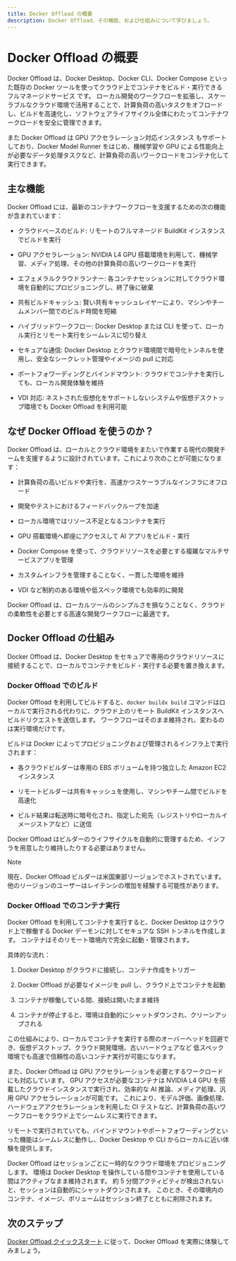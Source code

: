 ```yaml
---
title: Docker Offload の概要
description: Docker Offload、その機能、および仕組みについて学びましょう。
---
```


# Docker Offload の概要

Docker Offload は、Docker Desktop、Docker CLI、Docker Compose といった既存の Docker ツールを使ってクラウド上でコンテナをビルド・実行できる フルマネージドサービス です。
ローカル開発のワークフローを拡張し、スケーラブルなクラウド環境で活用することで、計算負荷の高いタスクをオフロードし、ビルドを高速化し、ソフトウェアライフサイクル全体にわたってコンテナワークロードを安全に管理できます。

また Docker Offload は GPU アクセラレーション対応インスタンス もサポートしており、Docker Model Runner をはじめ、機械学習や GPU による性能向上が必要なデータ処理タスクなど、計算負荷の高いワークロードをコンテナ化して実行できます。

## 主な機能

Docker Offload には、最新のコンテナワークフローを支援するための次の機能が含まれています：

- クラウドベースのビルド: リモートのフルマネージド BuildKit インスタンスでビルドを実行

- GPU アクセラレーション: NVIDIA L4 GPU 搭載環境を利用して、機械学習、メディア処理、その他の計算負荷の高いワークロードを実行

- エフェメラルクラウドランナー: 各コンテナセッションに対してクラウド環境を自動的にプロビジョニングし、終了後に破棄

- 共有ビルドキャッシュ: 賢い共有キャッシュレイヤーにより、マシンやチームメンバー間でのビルド時間を短縮

- ハイブリッドワークフロー: Docker Desktop または CLI を使って、ローカル実行とリモート実行をシームレスに切り替え

- セキュアな通信: Docker Desktop とクラウド環境間で暗号化トンネルを使用し、安全なシークレット管理やイメージの pull に対応

- ポートフォワーディングとバインドマウント: クラウドでコンテナを実行しても、ローカル開発体験を維持

- VDI 対応: ネストされた仮想化をサポートしないシステムや仮想デスクトップ環境でも Docker Offload を利用可能

## なぜ Docker Offload を使うのか？

Docker Offload は、ローカルとクラウド環境をまたいで作業する現代の開発チームを支援するように設計されています。これにより次のことが可能になります：

- 計算負荷の高いビルドや実行を、高速かつスケーラブルなインフラにオフロード

- 開発やテストにおけるフィードバックループを加速

- ローカル環境ではリソース不足となるコンテナを実行

- GPU 搭載環境へ即座にアクセスして AI アプリをビルド・実行

- Docker Compose を使って、クラウドリソースを必要とする複雑なマルチサービスアプリを管理

- カスタムインフラを管理することなく、一貫した環境を維持

- VDI など制約のある環境や低スペック環境でも効率的に開発

Docker Offload は、ローカルツールのシンプルさを損なうことなく、クラウドの柔軟性を必要とする高速な開発ワークフローに最適です。

## Docker Offload の仕組み

Docker Offload は、Docker Desktop をセキュアで専用のクラウドリソースに接続することで、ローカルでコンテナをビルド・実行する必要を置き換えます。

### Docker Offload でのビルド

Docker Offload を利用してビルドすると、`docker buildx build` コマンドはローカルで実行される代わりに、クラウド上のリモート BuildKit インスタンスへビルドリクエストを送信します。
ワークフローはそのまま維持され、変わるのは実行環境だけです。

ビルドは Docker によってプロビジョニングおよび管理されるインフラ上で実行されます：

- 各クラウドビルダーは専用の EBS ボリュームを持つ独立した Amazon EC2 インスタンス

- リモートビルダーは共有キャッシュを使用し、マシンやチーム間でビルドを高速化

- ビルド結果は転送時に暗号化され、指定した宛先（レジストリやローカルイメージストアなど）に送信

Docker Offload はビルダーのライフサイクルを自動的に管理するため、インフラを用意したり維持したりする必要はありません。

> [!NOTE]
>
> 現在、Docker Offload ビルダーは米国東部リージョンでホストされています。他のリージョンのユーザーはレイテンシの増加を経験する可能性があります。

### Docker Offload でのコンテナ実行

Docker Offload を利用してコンテナを実行すると、Docker Desktop はクラウド上で稼働する Docker デーモンに対してセキュアな SSH トンネルを作成します。
コンテナはそのリモート環境内で完全に起動・管理されます。

具体的な流れ：

1. Docker Desktop がクラウドに接続し、コンテナ作成をトリガー

2. Docker Offload が必要なイメージを pull し、クラウド上でコンテナを起動

3. コンテナが稼働している間、接続は開いたまま維持

4. コンテナが停止すると、環境は自動的にシャットダウンされ、クリーンアップされる

この仕組みにより、ローカルでコンテナを実行する際のオーバーヘッドを回避でき、仮想デスクトップ、クラウド開発環境、古いハードウェアなど 低スペック環境でも高速で信頼性の高いコンテナ実行が可能になります。

また、Docker Offload は GPU アクセラレーションを必要とするワークロードにも対応しています。
GPU アクセスが必要なコンテナは NVIDIA L4 GPU を搭載したクラウドインスタンスで実行され、効率的な AI 推論、メディア処理、汎用 GPU アクセラレーションが可能です。
これにより、モデル評価、画像処理、ハードウェアアクセラレーションを利用した CI テストなど、計算負荷の高いワークフローをクラウド上でシームレスに実行できます。

リモートで実行されていても、バインドマウントやポートフォワーディングといった機能はシームレスに動作し、Docker Desktop や CLI からローカルに近い体験を提供します。

Docker Offload はセッションごとに一時的なクラウド環境をプロビジョニングします。
環境は Docker Desktop を操作している間やコンテナを使用している間はアクティブなまま維持されます。
約 5 分間アクティビティが検出されないと、セッションは自動的にシャットダウンされます。
このとき、その環境内のコンテナ、イメージ、ボリュームはセッション終了とともに削除されます。

## 次のステップ

[Docker Offload クイックスタート](/offload/quickstart/) に従って、Docker Offload を実際に体験してみましょう。
